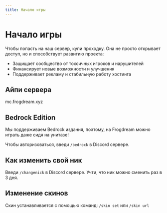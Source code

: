 ```yaml
---
title: Начало игры
---
```


# Начало игры

Чтобы попасть на наш сервер, купи проходку. Она не просто открывает доступ, но и способствует развитию проекта:

- Защищает сообщество от токсичных игроков и нарушителей
- Финансирует новые возможности и улучшения
- Поддерживает рекламу и стабильную работу хостинга

## Айпи сервера

<InfoBox color="green" copiable>
  mc.frogdream.xyz
</InfoBox>

## Bedrock Edition

Мы поддерживаем Bedrock издания, поэтому, на Frogdream можно играть даже сидя на унитазе!

Чтобы авторизоваться, введи `/bedrock` в Discord сервере.

## Как изменить свой ник

Введи `/changenick` в Discord сервере. Учти, что ник можно сменить раз в 3 дня.

## Изменение скинов

Скин устанавливается с помощью команд: `/skin set` или `/skin url`
